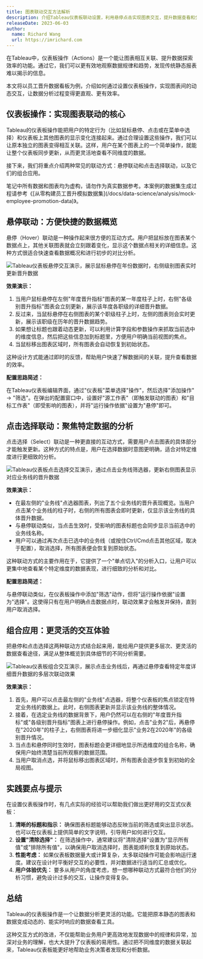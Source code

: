 ```yaml
---
title: 图表联动交互方法解析
description: 介绍Tableau仪表板联动设置，利用悬停点击实现图表交互，提升数据查看和分析效率
releaseDate: 2023-06-03
author:
  name: Richard Wang
  url: https://imrichard.com
---
```


在Tableau中，仪表板操作（Actions）是一个能让图表相互关联、提升数据探索效率的功能。通过它，我们可以更有效地观察数据规律和趋势，发现传统静态报表难以揭示的信息。

本文将以员工晋升数据看板为例，介绍如何通过设置仪表板操作，实现图表间的动态交互，让数据分析过程变得更直观、更有效率。

## 仪表板操作：实现图表联动的核心

Tableau的仪表板操作能把用户的特定行为（比如鼠标悬停、点击或在菜单中选择）和仪表板上其他图表的显示变化连接起来。通过合理设置这些操作，我们可以让原本独立的图表变得相互关联。这样，用户在某个图表上的一个简单操作，就能让整个仪表板同步更新，从而更灵活地查看不同维度的数据。

接下来，我们将重点介绍两种常见的联动方式：悬停联动和点击选择联动，以及它们的组合应用。

<Callout type="info">
  笔记中所有数据和图表均为虚构，请勿作为真实数据参考。本案例的数据集生成过程请参考《[从零构建员工晋升模拟数据集](/docs/data-science/analysis/mock-employee-promotion-data)》。
</Callout>

## 悬停联动：方便快捷的数据概览

悬停（Hover）联动是一种操作起来很方便的互动方式。用户把鼠标放在图表某个数据点上，其他关联图表就会立刻跟着变化，显示这个数据点相关的详细信息。这种方式很适合快速查看数据概况和进行初步的对比分析。

![Tableau仪表板悬停交互演示，展示鼠标悬停在年份数据时，右侧级别图表实时更新晋升数据](/images/docs/data-science/tableau-dashboard-hover-interaction-demo.gif)

**效果演示：**

1. 当用户鼠标悬停在左侧"年度晋升指标"图表的某一年度柱子上时，右侧"各级别晋升指标"图表会立刻更新，展示该年度各职级的详细晋升数据。
2. 反过来，当鼠标悬停在右侧图表的某个职级柱子上时，左侧的图表则会实时更新，展示该职级在历年的晋升数据趋势。
3. 如果想让标题也跟着动态更新，可以利用计算字段和参数操作来抓取当前选中的维度信息，然后把这些信息加到标题里，方便用户明确当前视图的焦点。
4. 当鼠标移出图表区域时，所有图表会自动恢复到初始状态。

这种设计方式能通过即时的反馈，帮助用户快速了解数据间的关联，提升查看数据的效率。

**配置思路简述：**

在Tableau仪表板编辑界面，通过"仪表板"菜单选择"操作"，然后选择"添加操作" -> "筛选"。在弹出的配置窗口中，设置好"源工作表"（即触发联动的图表）和"目标工作表"（即受影响的图表），并将"运行操作依据"设置为"悬停"即可。

## 点击选择联动：聚焦特定数据的分析

点击选择（Select）联动是一种更直接的互动方式，需要用户点击图表的具体部分才能触发更新。这种方式的特点是，用户在选择数据时意图更明确，适合对特定维度进行更细致的分析。

![Tableau仪表板点击选择交互演示，通过点击业务线筛选器，更新右侧图表显示对应业务线的晋升数据](/images/docs/data-science/tableau-dashboard-click-select-filter-demo.gif)

**效果演示：**

- 在最左侧的"业务线"点选器图表，列出了五个业务线的晋升表现概览。当用户点击某个业务线的柱子时，右侧的所有图表会即时更新，仅显示该业务线的具体晋升数据。
- 与悬停联动类似，当点击生效时，受影响的图表标题也会同步显示当前选中的业务线名称。
- 用户可以通过再次点击已选中的业务线（或按住Ctrl/Cmd点击其他区域，取决于配置），取消选择，所有图表便会恢复到原始状态。

这种联动方式的主要作用在于，它提供了一个"单点切入"的分析入口，让用户可以更集中地查看某个特定维度的数据表现，进行细致的分析和对比。

**配置思路简述：**

与悬停联动类似，在仪表板操作中添加"筛选"动作，但将"运行操作依据"设置为"选择"。这使得只有在用户明确点击数据点时，联动效果才会触发并保持，直到用户取消选择。

## 组合应用：更灵活的交互体验

把悬停和点击选择这两种联动方式结合起来用，能给用户提供更多层次、更灵活的数据查看途径，满足从整体概览到具体细节的不同分析需要。

![Tableau仪表板组合交互演示，展示点击业务线后，再通过悬停查看特定年度详细晋升数据的多层次联动效果](/images/docs/data-science/tableau-dashboard-combined-interactions-demo.gif)

**效果演示：**

1. 首先，用户可以点击最左侧的"业务线"点选器，将整个仪表板的焦点锁定在特定业务线的数据上。此时，右侧图表更新并显示该业务线的整体情况。
2. 接着，在选定业务线的数据背景下，用户仍然可以在右侧的"年度晋升指标"或"各级别晋升指标"图表上进行悬停操作。例如，点击"业务2"后，再悬停在"2020年"的柱子上，右侧图表将进一步细化显示"业务2在2020年"的各级别晋升情况。
3. 当点击和悬停同时生效时，图表标题会更详细地显示所选维度的组合名称，确保用户始终清楚当前所观察的数据范围。
4. 当用户取消点选，并将鼠标移出图表区域时，所有图表会逐步恢复到初始的全局视图。

## 实践要点与提示

在设置仪表板操作时，有几点实际的经验可以帮助我们做出更好用的交互式仪表板：

1. **清晰的标题和指示：** 确保图表标题能够动态反映当前的筛选或突出显示状态。也可以在仪表板上提供简单的文字说明，引导用户如何进行交互。
2. **设置"清除选择"：** 在筛选操作中，通常建议将"清除选择"设置为"显示所有值"或"排除所有值"，以确保用户取消选择时，图表能顺利恢复到原始状态。
3. **性能考虑：** 如果仪表板数据量大或计算复杂，太多联动操作可能会影响运行速度。建议在设计时平衡好交互的必要性，并对数据进行适当的汇总或优化。
4. **用户体验优先：** 要多从用户的角度考虑，想一想哪种联动方式最符合他们的分析习惯，避免设计过多的交互，让操作变得复杂。

## 总结

Tableau的仪表板操作是一个让数据分析更灵活的功能。它能把原本静态的图表和数据变成动态的、能实时响应的数据查看工具。

这种交互方式的改进，不仅能帮助业务用户更高效地发现数据中的规律和异常，加深对业务的理解，也大大提升了仪表板的易用性。通过把不同维度的数据关联起来，Tableau仪表板能更好地帮助业务决策者发现和分析数据。
